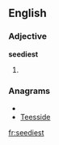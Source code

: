 ==English==

===Adjective===
'''seediest'''

# {{superlative of|[[seedy]]}}

===Anagrams===
* {{alphagram|deeeisst}}
* [[Teesside#English|Teesside]]

[[fr:seediest]]